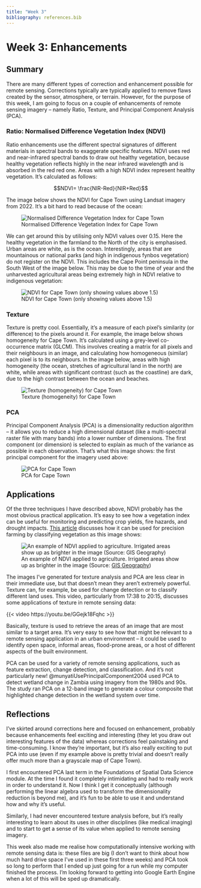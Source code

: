 ```yaml
---
title: "Week 3"
bibliography: references.bib
---
```


# Week 3: Enhancements

## Summary

There are many different types of correction and enhancement possible for remote sensing. Corrections typically are typically applied to remove flaws created by the sensor, atmosphere, or terrain. However, for the purpose of this week, I am going to focus on a couple of enhancements of remote sensing imagery -- namely Ratio, Texture, and Principal Component Analysis (PCA).

### Ratio: Normalised Difference Vegetation Index (NDVI)

Ratio enhancements use the different spectral signatures of different materials in spectral bands to exaggerate specific features. NDVI uses red and near-infrared spectral bands to draw out healthy vegetation, because healthy vegetation reflects highly in the near infrared wavelength and is absorbed in the red red one. Areas with a high NDVI index represent healthy vegetation. It's calculated as follows:

$$NDVI= \frac{NIR-Red}{NIR+Red}$$

The image below shows the NDVI for Cape Town using Landsat imagery from 2022. It's a bit hard to read because of the ocean:

![Normalised Difference Vegetation Index for Cape Town](images/ndviplotm1.png)

We can get around this by utilising only NDVI values over 0.15. Here the healthy vegetation in the farmland to the North of the city is emphasised. Urban areas are white, as is the ocean. Interestingly, areas that are mountainous or national parks (and high in indigenous fynbos vegetation) do not register on the NDVI. This includes the Cape Point peninsula in the South West of the image below. This may be due to the time of year and the unharvested agricultural areas being extremely high in NDVI relative to indigenous vegetation:

![NDVI for Cape Town (only showing values above 1.5)](images/ndviplotveg.png)

### Texture

Texture is pretty cool. Essentially, it's a measure of each pixel's similarity (or difference) to the pixels around it. For example, the image below shows homogeneity for Cape Town. It's calculated using a grey-level co-occurrence matrix (GLCM). This involves creating a matrix for all pixels and their neighbours in an image, and calculating how homogeneous (similar) each pixel is to its neighbours. In the image below, areas with high homogeneity (the ocean, stretches of agricultural land in the north) are white, while areas with significant contrast (such as the coastline) are dark, due to the high contrast between the ocean and beaches.

![Texture (homogeneity) for Cape Town](images/texture.png)

### PCA

Principal Component Analysis (PCA) is a dimensionality reduction algorithm -- it allows you to reduce a high dimensional dataset (like a multi-spectral raster file with many bands) into a lower number of dimensions. The first component (or dimension) is selected to explain as much of the variance as possible in each observation. That's what this image shows: the first principal component for the imagery used above:

![PCA for Cape Town](images/pca.png)

## Applications

Of the three techniques I have described above, NDVI probably has the most obvious practical application. It's easy to see how a vegetation index can be useful for monitoring and predicting crop yields, fire hazards, and drought impacts. [This article](https://gisgeography.com/ndvi-normalized-difference-vegetation-index/) discusses how it can be used for precision farming by classifying vegetation as this image shows:

![An example of NDVI applied to agriculture. Irrigated areas show up as brighter in the image (Source: [GIS Geography](https://gisgeography.com/ndvi-normalized-difference-vegetation-index/))](images/pivot-irrigation-ndvi.png)

The images I've generated for texture analysis and PCA are less clear in their immediate use, but that doesn't mean they aren't extremely powerful. Texture can, for example, be used for change detection or to classify different land uses. This video, particularly from 17:38 to 20:15, discusses some applications of texture in remote sensing data:

{{< video https://youtu.be/GGejk18Fqhc >}}

Basically, texture is used to retrieve the areas of an image that are most similar to a target area. It's very easy to see how that might be relevant to a remote sensing application in an urban environment -- it could be used to identify open space, informal areas, flood-prone areas, or a host of different aspects of the built environment.

PCA can be used for a variety of remote sensing applications, such as feature extraction, change detection, and classification. And it's not particularly new! @munyatiUsePrincipalComponent2004 used PCA to detect wetland change in Zambia using imagery from the 1980s and 90s. The study ran PCA on a 12-band image to generate a colour composite that highlighted change detection in the wetland system over time.

## Reflections

I've skirted around corrections here and focused on enhancement, probably because enhancements feel exciting and interesting (they let you draw out interesting features of the data) whereas corrections feel painstaking and time-consuming. I know they're important, but it's also really exciting to put PCA into use (even if my example above is pretty trivial and doesn't really offer much more than a grayscale map of Cape Town).

I first encountered PCA last term in the Foundations of Spatial Data Science module. At the time I found it completely intimidating and had to really work in order to understand it. Now I think I get it conceptually (although performing the linear algebra used to transform the dimensionality reduction is beyond me), and it's fun to be able to use it and understand how and why it's useful.

Similarly, I had never encountered texture analysis before, but it's really interesting to learn about its uses in other disciplines (like medical imaging) and to start to get a sense of its value when applied to remote sensing imagery.

This week also made me realise how computationally intensive working with remote sensing data is: these files are big (I don't want to think about how much hard drive space I've used in these first three weeks) and PCA took so long to perform that I ended up just going for a run while my computer finished the process. I'm looking forward to getting into Google Earth Engine when a lot of this will be sped up dramatically.
